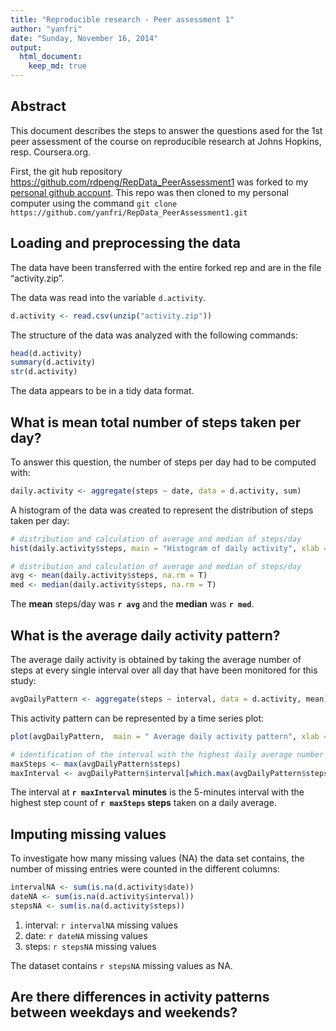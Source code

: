 ```yaml
---
title: "Reproducible research - Peer assessment 1"
author: "yanfri"
date: "Sunday, November 16, 2014"
output: 
  html_document:
    keep_md: true
---
```


## Abstract

This document describes the steps to answer the questions ased for the 1st peer assessment of the course on reproducible research at Johns Hopkins, resp. Coursera.org.

First, the git hub repository [https://github.com/rdpeng/RepData_PeerAssessment1](https://github.com/rdpeng/RepData_PeerAssessment1) was forked to my [personal github account](https://github.com/yanfri/RepData_PeerAssessment1). This repo was then cloned to my personal computer using the command `git clone https://github.com/yanfri/RepData_PeerAssessment1.git`

## Loading and preprocessing the data
The data have been transferred with the entire forked rep and are in the file "activity.zip".

The data was read into the variable `d.activity`.
```r
d.activity <- read.csv(unzip("activity.zip"))
```

The structure of the data was analyzed with the following commands:
```r
head(d.activity)
summary(d.activity)
str(d.activity)
```

The data appears to be in a tidy data format.

## What is mean total number of steps taken per day?
To answer this question, the number of steps per day had to be computed with:

```r
daily.activity <- aggregate(steps ~ date, data = d.activity, sum)
```

A histogram of the data was created to represent the distribution of steps taken per day:
```r
# distribution and calculation of average and median of steps/day
hist(daily.activity$steps, main = "Histogram of daily activity", xlab = "daily activity (in step counts)")
```

```r
# distribution and calculation of average and median of steps/day
avg <- mean(daily.activity$steps, na.rm = T)
med <- median(daily.activity$steps, na.rm = T)
```

The **mean** steps/day was **`r avg`** and the **median** was **`r med`**.


## What is the average daily activity pattern?

The average daily activity is obtained by taking the average number of steps at every single interval over all day that have been monitored for this study:
```r
avgDailyPattern <- aggregate(steps ~ interval, data = d.activity, mean)
```

This activity pattern can be represented by a time series plot:
```r
plot(avgDailyPattern,  main = " Average daily activity pattern", xlab = "interval ID", ylab = "average step counts", type = "l")

# identification of the interval with the highest daily average number of steps
maxSteps <- max(avgDailyPattern$steps)
maxInterval <- avgDailyPattern$interval[which.max(avgDailyPattern$steps)]
```

The interval at **`r maxInterval` minutes** is the 5-minutes interval with the highest step count of **`r maxSteps` steps** taken on a daily average. 


## Imputing missing values

To investigate how many missing values (NA) the data set contains, the number of missing entries were counted in the different columns:

```r
intervalNA <- sum(is.na(d.activity$date))
dateNA <- sum(is.na(d.activity$interval))
stepsNA <- sum(is.na(d.activity$steps))
```

 1. interval: `r intervalNA` missing values
 2. date: `r dateNA` missing values
 3. steps: `r stepsNA` missing values

The dataset contains `r stepsNA` missing values as NA.



## Are there differences in activity patterns between weekdays and weekends?



